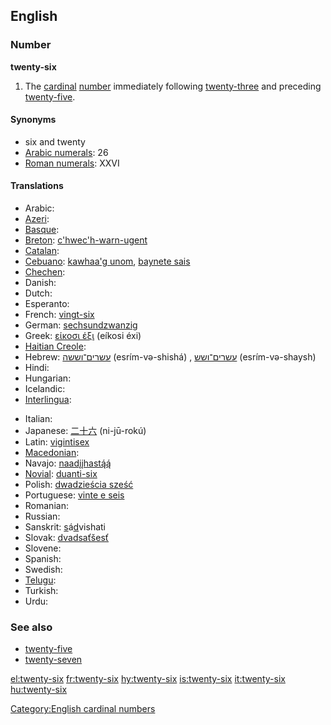==English==

===Number===
'''twenty-six'''
# The [[cardinal]] [[number]] immediately following [[twenty-three]] and preceding [[twenty-five]].


====Synonyms====
* six and twenty
* [[w:Arabic numerals|Arabic numerals]]: 26
* [[w:Roman numerals|Roman numerals]]: XXVI

====Translations====
{{trans-top|cardinal number}}
* Arabic: {{Arab|[[ستة وعشرين]]}} {{unicode|(sítta w-ʕishrīn)}} {{m}}
* [[Azeri]]: {{t|az|iyirmi altı}}
* [[Basque]]: {{t|eu|hogeita sei|xs=Basque}}
* [[Breton]]: [[c'hwec'h-warn-ugent]]
* [[Catalan]]: {{t+|ca|vint-i-sis}}
* [[Cebuano]]: [[kawhaa'g unom]], [[baynete sais]]
* [[Chechen]]: {{tø|ce|ткъе ялх|tr=tqe yalx}}
* Danish: {{t-|da|seksogtyve}}
* Dutch: {{t-|nl|zesentwintig}}
* Esperanto: {{t-|eo|dudek ses|xs=Esperanto}}
* French: [[vingt-six]] {{m}}
* German: [[sechsundzwanzig]]
* Greek: [[είκοσι έξι]] (eíkosi éxi)
* [[Haitian Creole]]: {{tø|ht|vennsis}}
* Hebrew: [[עשרים־וששה]] (esrím-və-shishá) {{m}}, [[עשרים־ושש]] (esrím-və-shaysh) {{f}}
* Hindi: {{t+|hi|छब्बीस|tr=chhabbees|xs=Hindi}}
* Hungarian: {{t+|hu|huszonhat}}
* Icelandic: {{t+|is|tuttugu og sex}}
* [[Interlingua]]: {{t|ia|vinti-sex}}
{{trans-mid}}
* Italian: {{t+|it|ventisei}}
* Japanese: [[二十六]] (ni-jū-rokú)
* Latin: [[vigintisex]]
* [[Macedonian]]: {{t|mk|дваесет и шест|tr=dváeset i šest}}
* Navajo: [[naadįįhastą́ą́]]
* [[Novial]]: [[duanti-six]]
* Polish: [[dwadzieścia sześć]]
* Portuguese: [[vinte e seis]] {{m}}
* Romanian: {{t-|ro|douăzeci şi şase}}
* Russian: {{t-|ru|двадцать шесть|tr=dvádtsat’ šest’}}
* Sanskrit: <u>s</u>á<u>d</u>vi{{m}}shati
* Slovak: [[dvadsaťšesť]]
* Slovene: {{t|sl|šestindvajset}}
* Spanish: {{t+|es|veintiséis}}
* Swedish: {{t+|sv|tjugosex}}
* [[Telugu]]: {{t|te|ఇరవై ఆరు|tr=iravai aaru}}
* Turkish: {{t|tr|yirmi altı}}
* Urdu: {{t-|ur|چھبیس|tr=chhabbees|xs=Urdu}}
{{trans-bottom}}

===See also===
* [[twenty-five]]
* [[twenty-seven]]

[[Category:English cardinal numbers]]

[[el:twenty-six]]
[[fr:twenty-six]]
[[hy:twenty-six]]
[[is:twenty-six]]
[[it:twenty-six]]
[[hu:twenty-six]]